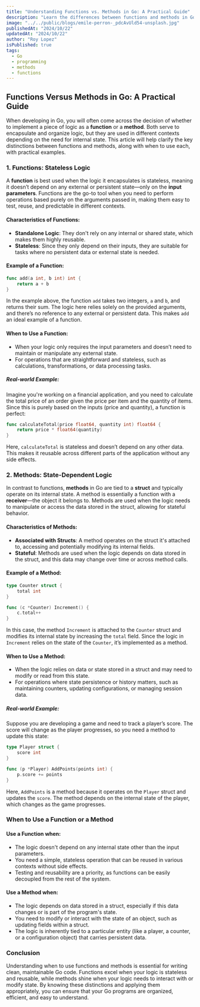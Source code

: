 ```yaml
---
title: "Understanding Functions vs. Methods in Go: A Practical Guide"
description: "Learn the differences between functions and methods in Go, and discover when to use each with clear examples and practical insights."
image: "../../public/blogs/emile-perron-_pdcAvUld54-unsplash.jpg"
publishedAt: "2024/10/22"
updatedAt: "2024/10/22"
author: "Roy Lopez"
isPublished: true
tags:
  - Go
  - programming
  - methods
  - functions
---
```


## Functions Versus Methods in Go: A Practical Guide

When developing in Go, you will often come across the decision of whether to implement a piece of logic as a **function** or a **method**. Both serve to encapsulate and organize logic, but they are used in different contexts depending on the need for internal state. This article will help clarify the key distinctions between functions and methods, along with when to use each, with practical examples.

### 1. **Functions: Stateless Logic**

A **function** is best used when the logic it encapsulates is stateless, meaning it doesn’t depend on any external or persistent state—only on the **input parameters**. Functions are the go-to tool when you need to perform operations based purely on the arguments passed in, making them easy to test, reuse, and predictable in different contexts.

#### Characteristics of Functions:

- **Standalone Logic**: They don't rely on any internal or shared state, which makes them highly reusable.
- **Stateless**: Since they only depend on their inputs, they are suitable for tasks where no persistent data or external state is needed.

#### Example of a Function:

```go
func add(a int, b int) int {
    return a + b
}
```

In the example above, the function `add` takes two integers, `a` and `b`, and returns their sum. The logic here relies solely on the provided arguments, and there’s no reference to any external or persistent data. This makes `add` an ideal example of a function.

#### When to Use a Function:

- When your logic only requires the input parameters and doesn’t need to maintain or manipulate any external state.
- For operations that are straightforward and stateless, such as calculations, transformations, or data processing tasks.

##### Real-world Example:

Imagine you're working on a financial application, and you need to calculate the total price of an order given the price per item and the quantity of items. Since this is purely based on the inputs (price and quantity), a function is perfect:

```go
func calculateTotal(price float64, quantity int) float64 {
    return price * float64(quantity)
}
```

Here, `calculateTotal` is stateless and doesn’t depend on any other data. This makes it reusable across different parts of the application without any side effects.

### 2. **Methods: State-Dependent Logic**

In contrast to functions, **methods** in Go are tied to a **struct** and typically operate on its internal state. A method is essentially a function with a **receiver**—the object it belongs to. Methods are used when the logic needs to manipulate or access the data stored in the struct, allowing for stateful behavior.

#### Characteristics of Methods:

- **Associated with Structs**: A method operates on the struct it's attached to, accessing and potentially modifying its internal fields.
- **Stateful**: Methods are used when the logic depends on data stored in the struct, and this data may change over time or across method calls.

#### Example of a Method:

```go
type Counter struct {
    total int
}

func (c *Counter) Increment() {
    c.total++
}
```

In this case, the method `Increment` is attached to the `Counter` struct and modifies its internal state by increasing the `total` field. Since the logic in `Increment` relies on the state of the `Counter`, it’s implemented as a method.

#### When to Use a Method:

- When the logic relies on data or state stored in a struct and may need to modify or read from this state.
- For operations where state persistence or history matters, such as maintaining counters, updating configurations, or managing session data.

##### Real-world Example:

Suppose you are developing a game and need to track a player’s score. The score will change as the player progresses, so you need a method to update this state:

```go
type Player struct {
    score int
}

func (p *Player) AddPoints(points int) {
    p.score += points
}
```

Here, `AddPoints` is a method because it operates on the `Player` struct and updates the `score`. The method depends on the internal state of the player, which changes as the game progresses.

### **When to Use a Function or a Method**

#### Use a **Function** when:

- The logic doesn't depend on any internal state other than the input parameters.
- You need a simple, stateless operation that can be reused in various contexts without side effects.
- Testing and reusability are a priority, as functions can be easily decoupled from the rest of the system.

#### Use a **Method** when:

- The logic depends on data stored in a struct, especially if this data changes or is part of the program's state.
- You need to modify or interact with the state of an object, such as updating fields within a struct.
- The logic is inherently tied to a particular entity (like a player, a counter, or a configuration object) that carries persistent data.

### Conclusion

Understanding when to use functions and methods is essential for writing clean, maintainable Go code. Functions excel when your logic is stateless and reusable, while methods shine when your logic needs to interact with or modify state. By knowing these distinctions and applying them appropriately, you can ensure that your Go programs are organized, efficient, and easy to understand.
